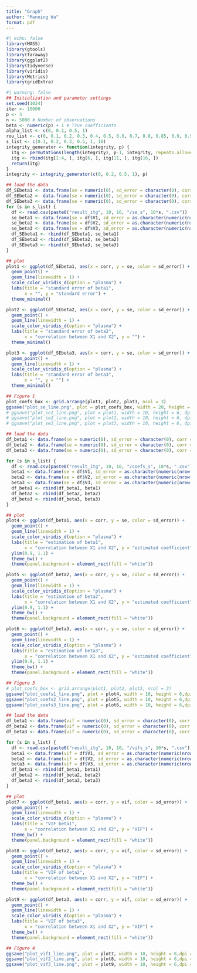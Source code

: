```yaml
---
title: "Graph"
author: "Manning Wu"
format: pdf
---
```


```r
#| echo: false
library(MASS)
library(gtools)
library(faraway)
library(ggplot2)
library(tidyverse)
library(viridis)
library(Metrics)
library(gridExtra)
```

```r
#| warning: false
## Initialization and parameter settings
set.seed(1024)
iter <- 10000
p <- 3
n <- 5000 # Number of observations
beta <- numeric(p) + 1 # True coefficients
alpha_list <- c(0, 0.1, 0.5, 1)
rou_list <- c(0, 0.1, 0.2, 0.3, 0.4, 0.5, 0.6, 0.7, 0.8, 0.85, 0.9, 0.93, 0.96, 0.99)
s_list <- c(0.1, 0.2, 0.3, 0.5, 1, 10)
integrity_generator <- function(integrity, p) {
  itg <- permutations(length(integrity), p-1, integrity, repeats.allowed = TRUE)
  itg <- rbind(itg[1:4, ], itg[6, ], itg[11, ], itg[16, ])
  return(itg)
}
integrity <- integrity_generator(c(0, 0.2, 0.5, 1), p)
```

```r
## load the data
df_SEbeta1 <- data.frame(se = numeric(0), sd_error = character(0), corr = numeric(0))
df_SEbeta2 <- data.frame(se = numeric(0), sd_error = character(0), corr = numeric(0))
df_SEbeta3 <- data.frame(se = numeric(0), sd_error = character(0), corr = numeric(0))
for (s in s_list) {
  df <- read.csv(paste0("result_itg", 10, 10, "/se_s", 10*s, ".csv"))
  se_beta1 <- data.frame(se = df$V1, sd_error = as.character(numeric(nrow(df)) + s), corr = rou_list)
  se_beta2 <- data.frame(se = df$V2, sd_error = as.character(numeric(nrow(df)) + s), corr = rou_list)
  se_beta3 <- data.frame(se = df$V3, sd_error = as.character(numeric(nrow(df)) + s), corr = rou_list)
  df_SEbeta1 <- rbind(df_SEbeta1, se_beta1)
  df_SEbeta2 <- rbind(df_SEbeta2, se_beta2)
  df_SEbeta3 <- rbind(df_SEbeta3, se_beta3)
}
```

```r
## plot
plot1 <- ggplot(df_SEbeta1, aes(x = corr, y = se, color = sd_error)) +
  geom_point() +
  geom_line(linewidth = 1) +
  scale_color_viridis_d(option = "plasma") +
  labs(title = "standard error of beta1", 
       x = "", y = "standard error") +
  theme_minimal()

plot2 <- ggplot(df_SEbeta2, aes(x = corr, y = se, color = sd_error)) +
  geom_point() +
  geom_line(linewidth = 1) +
  scale_color_viridis_d(option = "plasma") +
  labs(title = "standard error of beta2", 
       x = "correlation between X1 and X2", y = "") +
  theme_minimal()

plot3 <- ggplot(df_SEbeta3, aes(x = corr, y = se, color = sd_error)) +
  geom_point() +
  geom_line(linewidth = 1) +
  scale_color_viridis_d(option = "plasma") +
  labs(title = "standard error of beta3", 
       x = "", y = "") +
  theme_minimal()

## Figure 1
plot_coefs_box <- grid.arrange(plot1, plot2, plot3, ncol = 3)
ggsave("plot_se_line.png", plot = plot_coefs_box, width = 20, height = 6, dpi = 600)
# ggsave("plot_se1_line.png", plot = plot1, width = 10, height = 6, dpi = 600)
# ggsave("plot_se2_line.png", plot = plot2, width = 10, height = 6, dpi = 600)
# ggsave("plot_se3_line.png", plot = plot3, width = 10, height = 6, dpi = 600)
```


```r
## load the data
df_beta1 <- data.frame(se = numeric(0), sd_error = character(0), corr = numeric(0))
df_beta2 <- data.frame(se = numeric(0), sd_error = character(0), corr = numeric(0))
df_beta3 <- data.frame(se = numeric(0), sd_error = character(0), corr = numeric(0))

for (s in s_list) {
  df <- read.csv(paste0("result_itg", 10, 10, "/coefs_s", 10*s, ".csv"))
  beta1 <- data.frame(se = df$V1, sd_error = as.character(numeric(nrow(df)) + s), corr = rou_list)
  beta2 <- data.frame(se = df$V2, sd_error = as.character(numeric(nrow(df)) + s), corr = rou_list)
  beta3 <- data.frame(se = df$V3, sd_error = as.character(numeric(nrow(df)) + s), corr = rou_list)
  df_beta1 <- rbind(df_beta1, beta1)
  df_beta2 <- rbind(df_beta2, beta2)
  df_beta3 <- rbind(df_beta3, beta3)
}
```


```r
## plot
plot4 <- ggplot(df_beta1, aes(x = corr, y = se, color = sd_error)) +
  geom_point() +
  geom_line(linewidth = 1) +
  scale_color_viridis_d(option = "plasma") +
  labs(title = "estimation of beta1", 
       x = "correlation between X1 and X2", y = "estimated coefficient") +
  ylim(0.9, 1.1) +
  theme_bw() +
  theme(panel.background = element_rect(fill = "white"))  

plot5 <- ggplot(df_beta2, aes(x = corr, y = se, color = sd_error)) +
  geom_point() +
  geom_line(linewidth = 1) +
  scale_color_viridis_d(option = "plasma") +
  labs(title = "estimation of beta2", 
       x = "correlation between X1 and X2", y = "estimated coefficient") +
  ylim(0.9, 1.1) +
  theme_bw() +
  theme(panel.background = element_rect(fill = "white"))  

plot6 <- ggplot(df_beta3, aes(x = corr, y = se, color = sd_error)) +
  geom_point() +
  geom_line(linewidth = 1) +
  scale_color_viridis_d(option = "plasma") +
  labs(title = "estimation of beta3", 
       x = "correlation between X1 and X2", y = "estimated coefficient") +
  ylim(0.9, 1.1) +
  theme_bw() +
  theme(panel.background = element_rect(fill = "white"))  

## Figure 3
# plot_coefs_box <- grid.arrange(plot1, plot2, plot3, ncol = 3)
ggsave("plot_coefs1_line.png", plot = plot4, width = 10, height = 6,dpi = 600)
ggsave("plot_coefs2_line.png", plot = plot5, width = 10, height = 6,dpi = 600)
ggsave("plot_coefs3_line.png", plot = plot6, width = 10, height = 6,dpi = 600)
```


```r
## load the data
df_beta1 <- data.frame(vif = numeric(0), sd_error = character(0), corr = numeric(0))
df_beta2 <- data.frame(vif = numeric(0), sd_error = character(0), corr = numeric(0))
df_beta3 <- data.frame(vif = numeric(0), sd_error = character(0), corr = numeric(0))

for (s in s_list) {
  df <- read.csv(paste0("result_itg", 10, 10, "/vifs_s", 10*s, ".csv"))
  beta1 <- data.frame(vif = df$V1, sd_error = as.character(numeric(nrow(df)) + s), corr = rou_list)
  beta2 <- data.frame(vif = df$V2, sd_error = as.character(numeric(nrow(df)) + s), corr = rou_list)
  beta3 <- data.frame(vif = df$V3, sd_error = as.character(numeric(nrow(df)) + s), corr = rou_list)
  df_beta1 <- rbind(df_beta1, beta1)
  df_beta2 <- rbind(df_beta2, beta2)
  df_beta3 <- rbind(df_beta3, beta3)
}
```


```r
## plot
plot7 <- ggplot(df_beta1, aes(x = corr, y = vif, color = sd_error)) +
  geom_point() +
  geom_line(linewidth = 1) +
  scale_color_viridis_d(option = "plasma") +
  labs(title = "VIF beta1", 
       x = "correlation between X1 and X2", y = "VIF") +
  theme_bw() +
  theme(panel.background = element_rect(fill = "white"))  

plot8 <- ggplot(df_beta2, aes(x = corr, y = vif, color = sd_error)) +
  geom_point() +
  geom_line(linewidth = 1) +
  scale_color_viridis_d(option = "plasma") +
  labs(title = "VIF of beta2", 
       x = "correlation between X1 and X2", y = "VIF") +
  theme_bw() +
  theme(panel.background = element_rect(fill = "white"))  

plot9 <- ggplot(df_beta3, aes(x = corr, y = vif, color = sd_error)) +
  geom_point() +
  geom_line(linewidth = 1) +
  scale_color_viridis_d(option = "plasma") +
  labs(title = "VIF of beta3", 
       x = "correlation between X1 and X2", y = "VIF") +
  theme_bw() +
  theme(panel.background = element_rect(fill = "white"))  

## Figure 4
ggsave("plot_vif1_line.png", plot = plot7, width = 10, height = 6,dpi = 600)
ggsave("plot_vif2_line.png", plot = plot8, width = 10, height = 6,dpi = 600)
ggsave("plot_vif3_line.png", plot = plot9, width = 10, height = 6,dpi = 600)
```




